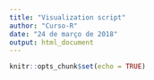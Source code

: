 ```yaml
---
title: "Visualization script"
author: "Curso-R"
date: "24 de março de 2018"
output: html_document
---
```


```r
knitr::opts_chunk$set(echo = TRUE)
```
